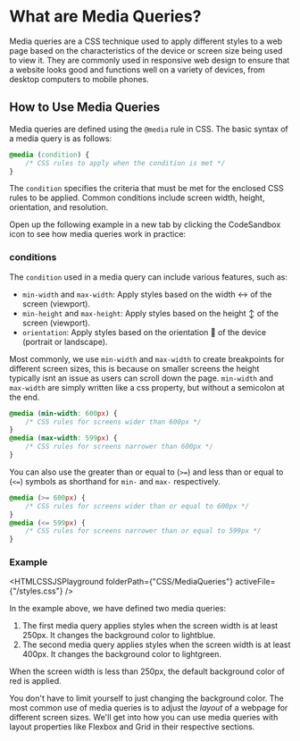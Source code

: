 
# What are Media Queries?
Media queries are a CSS technique used to apply different styles to a web page based on the characteristics of the device or screen size being used to view it.
They are commonly used in responsive web design to ensure that a website looks good and functions well on a variety of devices, from desktop computers to mobile phones.

## How to Use Media Queries
Media queries are defined using the `@media` rule in CSS. The basic syntax of a media query is as follows:
```css
@media (condition) {
    /* CSS rules to apply when the condition is met */
}
```

The `condition` specifies the criteria that must be met for the enclosed CSS rules to be applied. Common conditions include screen width, height, orientation, and resolution.

Open up the following example in a new tab by clicking the CodeSandbox icon to see how media queries work in practice:

### conditions
The `condition` used in a media query can include various features, such as:
- `min-width` and `max-width`: Apply styles based on the width ↔️ of the screen (viewport).
- `min-height` and `max-height`: Apply styles based on the height ↕️ of the screen (viewport).
- `orientation`: Apply styles based on the orientation 🔄 of the device (portrait or landscape).

Most commonly, we use `min-width` and `max-width` to create breakpoints for different screen sizes, this is because on smaller screens the height typically isnt an issue as users can scroll down the page.
`min-width` and `max-width` are simply written like a css property, but without a semicolon at the end.

```css
@media (min-width: 600px) {
    /* CSS rules for screens wider than 600px */
}
@media (max-width: 599px) {
    /* CSS rules for screens narrower than 600px */
}
```

You can also use the greater than or equal to (`>=`) and less than or equal to (`<=`) symbols as shorthand for `min-` and `max-` respectively.

```css
@media (>= 600px) {
    /* CSS rules for screens wider than or equal to 600px */
}
@media (<= 599px) {
    /* CSS rules for screens narrower than or equal to 599px */
}
```

### Example

<HTMLCSSJSPlayground folderPath={"CSS/MediaQueries"} activeFile={"/styles.css"} />

In the example above, we have defined two media queries:
1. The first media query applies styles when the screen width is at least 250px. It changes the background color to lightblue.
2. The second media query applies styles when the screen width is at least 400px. It changes the background color to lightgreen.

When the screen width is less than 250px, the default background color of red is applied.

You don't have to limit yourself to just changing the background color. The most common use of media queries is to adjust the *layout* of a webpage for different screen sizes.
We'll get into how you can use media queries with layout properties like Flexbox and Grid in their respective sections.
